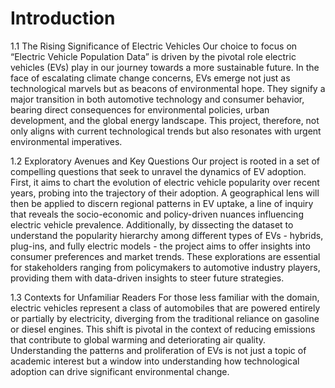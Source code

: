 # Introduction

1.1 The Rising Significance of Electric Vehicles
    Our choice to focus on "Electric Vehicle Population Data" is driven by the pivotal role electric vehicles (EVs) play in our journey towards a more sustainable future. In the face of escalating climate change concerns, EVs emerge not just as technological marvels but as beacons of environmental hope. They signify a major transition in both automotive technology and consumer behavior, bearing direct consequences for environmental policies, urban development, and the global energy landscape. This project, therefore, not only aligns with current technological trends but also resonates with urgent environmental imperatives.

1.2 Exploratory Avenues and Key Questions
    Our project is rooted in a set of compelling questions that seek to unravel the dynamics of EV adoption. First, it aims to chart the evolution of electric vehicle popularity over recent years, probing into the trajectory of their adoption. A geographical lens will then be applied to discern regional patterns in EV uptake, a line of inquiry that reveals the socio-economic and policy-driven nuances influencing electric vehicle prevalence. Additionally, by dissecting the dataset to understand the popularity hierarchy among different types of EVs - hybrids, plug-ins, and fully electric models - the project aims to offer insights into consumer preferences and market trends. These explorations are essential for stakeholders ranging from policymakers to automotive industry players, providing them with data-driven insights to steer future strategies.

1.3 Contexts for Unfamiliar Readers
    For those less familiar with the domain, electric vehicles represent a class of automobiles that are powered entirely or partially by electricity, diverging from the traditional reliance on gasoline or diesel engines. This shift is pivotal in the context of reducing emissions that contribute to global warming and deteriorating air quality. Understanding the patterns and proliferation of EVs is not just a topic of academic interest but a window into understanding how technological adoption can drive significant environmental change.
